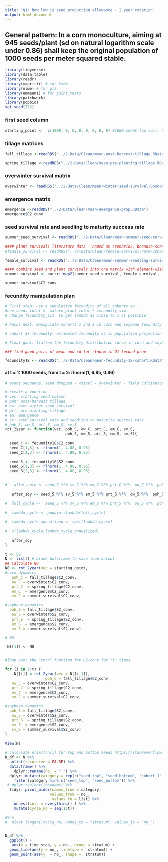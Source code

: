 ```yaml
---
title: 'Q1: how low is seed production allowance - 2 year rotation'
output: html_document 
---
```


## General pattern: In a corn monoculture, aiming at 945 seeds/plant (sd on natural logarithm scale under 0.86) shall keep the original population of 1000 seeds per meter squared stable.

```r
library(tidyverse)
library(data.table)
library(readr)
library(magrittr) # for %<>%
library(nlme) # for gls
library(emmeans) # for joint_tests
library(patchwork)
library(popbio)
set.seed(722)
```

### first seed column
```r
starting_point <-  c(1000, 0, 0, 0, 0, 0, 0, 0) #1000 seeds top soil, 0 seed deep soil,0 plants from cohorts 1 through 6
```


### tillage matrices  

```r
fall_tillage <-readRDS("../2-Data/Clean/mean-post-harvest-tillage.RData")

spring_tillage <-readRDS("../2-Data/Clean/mean-pre-planting-tillage.RData")
```

### overwinter survival matrix  

```r
overwinter <- readRDS("../2-Data/Clean/mean-winter-seed-survival-Sosnoskie.RData")
```

### emergence matrix  

```r
emergence <-readRDS("../2-Data/Clean/mean-emergence-prop.RData")
emergence$C2_conv
```


### seed survival rate and seedling to maturity success rate 

```r
summer_seed_survival <- readRDS("../2-Data/Clean/mean-summer-seed-survival-Sosnoskie.RData")

#### plant survival: literature data - named as scenario2, because scenario1 is the point-estimates from the experiment 
#female_survival <- readRDS("../2-Data/Clean/female-survival-rate-cohort-equal.RData")

female_survival <- readRDS("../2-Data/Clean/mean-summer-seedling-survival-Hartzler.RData")

#### combine seed and plant survivals into one matrix with element-wise multiplication: this is not computing, but arranging using 1's as placeholders 
summer_survival <- purrr::map2(summer_seed_survival, female_survival, `*`)

summer_survival$C2_conv
```

### fecundity manipulation plan  

```r
# First step: use a cumulative fecundity of all cohorts as `
#new_seeds_total`=  mature_plant_total * fecundity_sim
# change fecundity_sim  to get lambda as close to 1 as possible 

# Focus next: manipulate cohorts 1 and 2 in corn and soybean fecundity only because 1) these cohorts are more likely exposed to control measures and 2) they have higher survival rates than cohorts 3+ 

# cohort 3+ fecundity: estimated fecundity as in population projection 

# Final goal: flatten the fecundity distribution curve in corn and soybean to see seed production "allowance" in cohorts 1 and 2

### find good pairs of mean and sd for rlnorm in Q1-fecund-prep

fecundity18 <- readRDS("../2-Data/Clean/mean-fecundity-18-cohort.RData")
```



#### at t = 1: 1000 seeds, from t = 2: rlnorm(1, 6.85, 0.86)

```r
# event sequence: seed dropped - chisel - overwinter - field cultivator - emerge - survive - new seed

# create a function 
# vec: starting seed column
# poh: post-harvest tillage
# ow: over winter seed survival
# prt: pre-planting-tillage
# em: emergence
# sv: seed survival rate and seedling to maturity success rate
# poh_S, ow_S, prt_S, em_S, sv_S
rot_2year <- function(vec, poh_C, ow_C, prt_C, em_C, sv_C, 
                           poh_S, ow_S, prt_S, em_S, sv_S){
  
  seed_C <- fecundity18$C2_conv
  seed_C[1,3] <- rlnorm(1, 4.88, 0.95)
  seed_C[2,3] <- rlnorm(1, 4.88, 0.95)
  
  seed_S <- fecundity18$S2_conv
  seed_S[1,3] <- rlnorm(1, 4.88, 0.95)
  seed_S[2,3] <- rlnorm(1, 4.88, 0.95)

    
#   after_corn <- seed_C %*% sv_C %*% em_C %*% prt_C %*%  ow_C %*%  poh_C %*% vec # corn phase dynamics

   after_soy <- seed_S %*% sv_S %*% em_S %*% prt_S %*%  ow_S %*%  poh_S %*% after_corn # soybean phase dynamics

#  full_cycle <-  seed_S %*% sv_S %*% em_S %*% prt_S %*%  ow_S %*%  poh_S %*% seed_C %*% sv_C %*% em_C %*% prt_C %*%  ow_C %*%  poh_C
  
#  lambda_cycle <- popbio::lambda(full_cycle)
  
#  lambda_cycle_annualized <- sqrt(lambda_cycle)
 
#  c(lambda_cycle,lambda_cycle_annualized)
   
   after_soy
}
```


```r

t <- 50
N <- list() # blank dataframe to save loop output 
## Calculate N0
N0 <- rot_2year(vec = starting_point, 
#corn dynamics
   poh_C = fall_tillage$C2_conv,
   ow_C = overwinter$C2_conv,
   prt_C  = spring_tillage$C2_conv,
   em_C  = emergence$C2_conv,
   sv_C = summer_survival$C2_conv,

#soybean dynamics   
  poh_S = fall_tillage$S2_conv,
   ow_S = overwinter$S2_conv,
   prt_S  = spring_tillage$S2_conv,
   em_S  = emergence$S2_conv,
   sv_S = summer_survival$S2_conv)

# N0

 N[[1]] <- N0


#loop over the "corn" function for C2-conv for "t" times 

for (i in 2:t) { 
    N[[i]] = rot_2year(vec = N[[i-1]],
                  poh_C = fall_tillage$C2_conv,
   ow_C = overwinter$C2_conv,
   prt_C  = spring_tillage$C2_conv,
   em_C  = emergence$C2_conv,
   sv_C = summer_survival$C2_conv,

#soybean dynamics   
  poh_S = fall_tillage$S2_conv,
   ow_S = overwinter$S2_conv,
   prt_S  = spring_tillage$S2_conv,
   em_S  = emergence$S2_conv,
   sv_S = summer_survival$S2_conv)
}

View(N) 
```
 
```r

# calculate n[i+1]/n[i] for top and bottom seeds https://stackoverflow.com/questions/64027021/dividing-each-row-by-the-previous-one-in-r
N_df <- N %>% 
  unlist(recursive = FALSE) %>%
  data.frame() %>%
    dplyr::rename(no_ = ".") %>%
  dplyr::mutate(category = rep(c("seed_top", "seed_bottom", "cohort_1", "cohort_2", "cohort_3", "cohort_4", "cohort_5", "cohort_6"),t)) %>%
    filter(category %in% c("seed_top", "seed_bottom")) %>%
 # dplyr::select(!rowname) %>%
  tidyr::pivot_wider(names_from = category,
                    values_from = no_,
                     values_fn = list) %>% 
    unnest(cols = everything() ) %>%
    mutate(cycle_no = seq(1:t))

#%>%
#  pivot_longer(!cycle_no, names_to = "stratum", values_to = "no_")
  

```

```r
N_df %>%
  ggplot() +
   aes(x = time_step, y = no_, group = stratum) +
  geom_line(aes(y = no_, linetype =  stratum)) +
  geom_point(aes(y  = no_, shape =  stratum))
```

